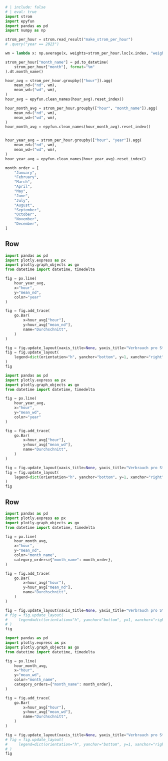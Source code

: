 ```python
# | include: false
# | eval: true
import strom
import epyfun
import pandas as pd
import numpy as np

strom_per_hour = strom.read_result("make_strom_per_hour")
# .query("year == 2023")

wm = lambda x: np.average(x, weights=strom_per_hour.loc[x.index, "weight"])

strom_per_hour["month_name"] = pd.to_datetime(
    strom_per_hour["month"], format="%m"
).dt.month_name()

hour_avg = strom_per_hour.groupby(["hour"]).agg(
    mean_nd=("nd", wm),
    mean_wd=("wd", wm),
)
hour_avg = epyfun.clean_names(hour_avg).reset_index()

hour_month_avg = strom_per_hour.groupby(["hour", "month_name"]).agg(
    mean_nd=("nd", wm),
    mean_wd=("wd", wm),
)
hour_month_avg = epyfun.clean_names(hour_month_avg).reset_index()


hour_year_avg = strom_per_hour.groupby(["hour", "year"]).agg(
    mean_nd=("nd", wm),
    mean_wd=("wd", wm),
)
hour_year_avg = epyfun.clean_names(hour_year_avg).reset_index()

month_order = [
    "January",
    "February",
    "March",
    "April",
    "May",
    "June",
    "July",
    "August",
    "September",
    "October",
    "November",
    "December",
]
```


## Row

```python
import pandas as pd
import plotly.express as px
import plotly.graph_objects as go
from datetime import datetime, timedelta

fig = px.line(
    hour_year_avg,
    x="hour",
    y="mean_nd",
    color="year"
)

fig = fig.add_trace(
    go.Bar(
        x=hour_avg["hour"],
        y=hour_avg["mean_nd"],
        name="Durchschnitt",
    )
)

fig = fig.update_layout(xaxis_title=None, yaxis_title="Verbrauch pro Stunde (kWh)")
fig = fig.update_layout(
    legend=dict(orientation="h", yanchor="bottom", y=1, xanchor="right", x=0.75)
)
fig
```


```python
import pandas as pd
import plotly.express as px
import plotly.graph_objects as go
from datetime import datetime, timedelta

fig = px.line(
    hour_year_avg,
    x="hour",
    y="mean_wd",
    color="year"
)

fig = fig.add_trace(
    go.Bar(
        x=hour_avg["hour"],
        y=hour_avg["mean_wd"],
        name="Durchschnitt",
    )
)

fig = fig.update_layout(xaxis_title=None, yaxis_title="Verbrauch pro Stunde (kWh)")
fig = fig.update_layout(
    legend=dict(orientation="h", yanchor="bottom", y=1, xanchor="right", x=0.75)
)
fig
```



## Row

```python
import pandas as pd
import plotly.express as px
import plotly.graph_objects as go
from datetime import datetime, timedelta

fig = px.line(
    hour_month_avg,
    x="hour",
    y="mean_nd",
    color="month_name",
    category_orders={"month_name": month_order},
)

fig = fig.add_trace(
    go.Bar(
        x=hour_avg["hour"],
        y=hour_avg["mean_nd"],
        name="Durchschnitt",
    )
)

fig = fig.update_layout(xaxis_title=None, yaxis_title="Verbrauch pro Stunde (kWh)")
# fig = fig.update_layout(
#     legend=dict(orientation="h", yanchor="bottom", y=1, xanchor="right", x=0.75)
# )
fig
```


```python
import pandas as pd
import plotly.express as px
import plotly.graph_objects as go
from datetime import datetime, timedelta

fig = px.line(
    hour_month_avg,
    x="hour",
    y="mean_wd",
    color="month_name",
    category_orders={"month_name": month_order},
)

fig = fig.add_trace(
    go.Bar(
        x=hour_avg["hour"],
        y=hour_avg["mean_wd"],
        name="Durchschnitt",
    )
)

fig = fig.update_layout(xaxis_title=None, yaxis_title="Verbrauch pro Stunde (kWh)")
# fig = fig.update_layout(
#     legend=dict(orientation="h", yanchor="bottom", y=1, xanchor="right", x=0.75)
# )
fig
```



